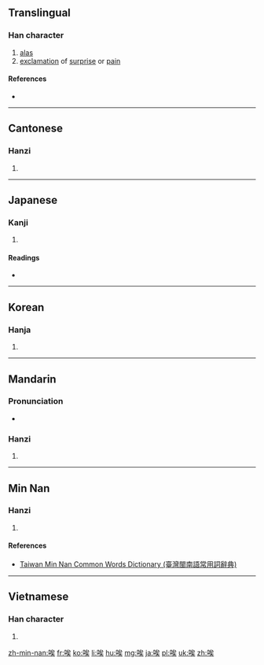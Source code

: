 {{also|誒}}
==Translingual==

===Han character===
{{Han char|rn=30|rad=口|as=07|sn=10|four=6303<sub>4</sub>|canj=口戈人大 (RIOK)|ids=⿰[[口]][[矣]]}}

# [[alas]]
# [[exclamation]] of [[surprise]] or [[pain]]

====References====
* {{Han ref|kx=0192.040|dkj=03701|dj=0411.120|hdz=10635.060|uh=5509|ud=21769|bh=ADFC|bd=44540}}

----

==Cantonese==

===Hanzi===
{{yue-hanzi|jyut=[[aai1]], [[oi1]]|y=aai1, oi1}}

# {{defn|lang=yue|sort=口07}}

----

==Japanese==

===Kanji===
{{ja-kanji|grade=|rs=口07}}

# {{defn|lang=ja|sort=口07}}

====Readings====
* {{ja-readings|goon=[[い]] (i), [[き]] (ki)|kanon=[[あい]] (ai), [[かい]] (kai)|kun=[[ああ]] (aa), [[ああおお]] (aaoo), [[いやいやこたえる]] (iyaiyakotaeru)}}

----

==Korean==

===Hanja===
{{ko-hanja|hangeul=애|rv=ae|mr=ae|y=ay}}

# {{defn|lang=ko|sort=口07}}

----

==Mandarin==

===Pronunciation===
* {{audio|Zh-ai.ogg|Audio|lang=cmn}}

===Hanzi===
{{cmn-hanzi|pin=[[āi]] ([[ai1]])|wg=ai<sup>1</sup>}}

# {{defn|lang=cmn|sort=口07}}

----

==Min Nan==

===Hanzi===
{{nan-hanzi|tlpa=haih (haih<sup>4</sup>)}}

# {{defn|lang=nan|sort=口07}}

====References====
*[http://twblg.dict.edu.tw/holodict_new/result_detail.jsp?n_no=5824&curpage=1&sample=%E5%94%89&radiobutton=1&querytarget=1&limit=20&pagenum=1&rowcount=1 Taiwan Min Nan Common Words Dictionary (臺灣閩南語常用詞辭典)]

----

==Vietnamese==

===Han character===
{{vi-hantu|[[ai]], [[hãy]], [[hởi]], [[hỡi]], [[hễ]], [[hĩ]], [[hơi]]|rs=口07}}

# {{defn|lang=vi}}

[[zh-min-nan:唉]]
[[fr:唉]]
[[ko:唉]]
[[li:唉]]
[[hu:唉]]
[[mg:唉]]
[[ja:唉]]
[[pl:唉]]
[[uk:唉]]
[[zh:唉]]